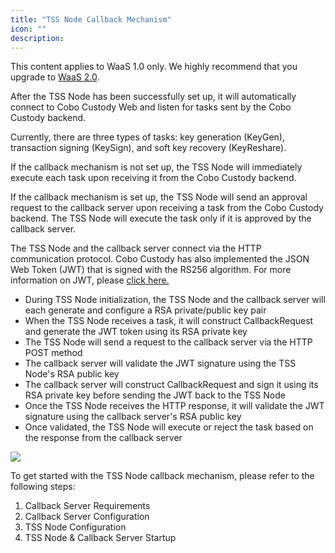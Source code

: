 ```yaml
---
title: "TSS Node Callback Mechanism"
icon: ""
description:
---
```

<Note>This content applies to WaaS 1.0 only. We highly recommend that you upgrade to [WaaS 2.0](/v2/guides/overview/introduction).</Note>

After the TSS Node has been successfully set up, it will automatically connect to Cobo Custody Web and listen for tasks sent by the Cobo Custody backend.&#x20;

Currently, there are three types of tasks: key generation (KeyGen), transaction signing (KeySign), and soft key recovery (KeyReshare).&#x20;

If the callback mechanism is not set up, the TSS Node will immediately execute each task upon receiving it from the Cobo Custody backend.&#x20;

If the callback mechanism is set up, the TSS Node will send an approval request to the callback server upon receiving a task from the Cobo Custody backend. The TSS Node will execute the task only if it is approved by the callback server.

The TSS Node and the callback server connect via the HTTP communication protocol. Cobo Custody has also implemented the JSON Web Token (JWT) that is signed with the RS256 algorithm. For more information on JWT, please [click here.](https://jwt.io/introduction)&#x20;

* During TSS Node initialization, the TSS Node and the callback server will each generate and configure a RSA private/public key pair&#x20;
* When the TSS Node receives a task, it will construct CallbackRequest and generate the JWT token using its RSA private key&#x20;
* The TSS Node will send a request to the callback server via the HTTP POST method&#x20;
* The callback server will validate the JWT signature using the TSS Node's RSA public key&#x20;
* The callback server will construct CallbackRequest and sign it using its RSA private key before sending the JWT back to the TSS Node
* Once the TSS Node receives the HTTP response, it will validate the JWT signature using the callback server's RSA public key&#x20;
* Once validated, the TSS Node will execute or reject the task based on the response from the callback server

<img src="/v1/images/tss_node_callback_server.png" />

To get started with the TSS Node callback mechanism, please refer to the following steps:&#x20;

1. Callback Server Requirements&#x20;
2. Callback Server Configuration&#x20;
3. TSS Node Configuration&#x20;
4. TSS Node & Callback Server Startup
